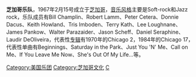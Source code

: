 {{Cleanup rewrite|time=2021-05-19T15:31:44+00:00}}
{{Infobox musical artist <!-- See Wikipedia:WikiProject Musicians -->
| name             = {{lang|en|Chicago}}<br>芝加哥樂團
| image            = Chicagothebandmillbrook lar.jpg
| caption          = 2004年的芝加哥樂隊（左至右）：霍蘭德、潘科、查普林、帕拉柴德、英博登、朗南、舍夫和蘭姆（在舍夫的後面）
| landscape        = yes
| background       = group_or_band
| alias            = The Big Thing<br>The Chicago Transit Authority
| origin           = {{USA}}[[伊利诺伊州|伊利諾州]][[芝加哥|芝加哥]]
| genre            = {{Flatlist|
* [[摇滚乐|摇滚乐]]
* [[軟式搖滾|軟式搖滾]]
* [[融合爵士樂|爵士搖滾]]}}
| years_active     = 1967－現在
| label            = {{Flatlist|
* [[哥伦比亚唱片|Columbia]]
* [[華納兄弟唱片公司|Warner Bros.]]
* {{link-en|滿月唱片|Full Moon Records|Full Moon}}
* {{link-en|犀牛娛樂公司|Rhino Entertainment|Rhino}}
* {{link-en|重複唱片|Reprise Records|Reprise}}
* Chicago Records/Chicago Records II
* {{link-en|邊疆唱片|Frontiers Records|Frontiers}}}}
| associated_acts  = {{Flatlist|
*[[海灘男孩|海灘男孩]]
*[[杜比兄弟|杜比兄弟]]
*[[球風火|大地風火]]
*{{link-en|查普林之子樂團|Sons of Champlin}}
*[[大卫·沃尔特·福斯特|大衛·福斯特]]}}
| website          = {{Official website|http://www.chicagotheband.com}}
| current_members  = {{unbulleted list|{{link-en|羅伯特·蘭姆|Robert Lamm}}|{{link-en|李·朗南|Lee Loughnane}}|{{link-en|詹姆斯·潘科|James Pankow}}|{{link-en|華特·帕拉柴德|Walter Parazaider}}|{{link-en|凱思·霍蘭德|Keith Howland}}|{{link-en|盧·帕爾迪尼|Lou Pardini}}|{{link-en|小沃爾弗里多·雷耶斯|Walfredo Reyes Jr.}}|{{link-en|雷·赫爾曼|Ray Herrmann}}|{{link-en|尼爾·多內爾|Neil Donell}}|布雷特·賽門斯|拉蒙·伊斯拉斯}}
| past_members     = {{unbulleted list|{{link-en|丹尼·塞洛芬|Danny Seraphine}}|[[彼得·塞特拉|彼得·塞特拉]]|{{link-en|泰瑞·凱斯|Terry Kath}}|{{link-en|唐尼·達庫斯|Donnie Dacus}}|{{link-en|勞迪爾·德·奧利維拉|Laudir de Oliveira}}|{{link-en|克里斯·平尼克|Chris Pinnick}}|{{link-en|達韋恩·貝利|Dawayne Bailey}}|{{link-en|布魯斯·格茨奇|Bruce Gaitsch}}|{{link-en|比爾·查普林|Bill Champlin}}|{{link-en|德魯·赫斯特|Drew Hester}}|{{link-en|傑森·舍夫|Jason Scheff}}|{{link-en|特里斯·英博登|Tris Imboden}}|{{link-en|傑夫·科菲|Jeff Coffey}}|{{link-en|丹尼爾·德·羅斯·雷耶斯|Daniel de los Reyes}}}}
}}
'''芝加哥乐队'''，1967年2月15号成立于[[芝加哥|芝加哥]]，[[音樂風格|音乐风格]]主要是Soft-rock和Jazz rock，乐队成员有Bill Champlin、Robert Lamm、Peter Cetera、Donnie Dacus、Keith Howland、Tris Imboden、Terry Kath、Lee Loughnane、James Pankow、Walter Parazaider、Jason Scheff、Daniel Seraphine、Laudir DeOliveira，代表性[[專輯|专辑]]有1970年的Chicago 2，1984年的Chicago 17，代表性单曲有Beginnings、Saturday in the Park、Just You 'N' Me、Call on Me、If You Leave Me Now、She's Out Of My Life...等。

{{摇滚名人堂2016届入选者}}
{{Authority control}}
[[Category:美国乐团|Category:美国乐团]]
[[Category:芝加哥文化|Category:芝加哥文化]]
[[Category:摇滚名人堂入选者|C]]